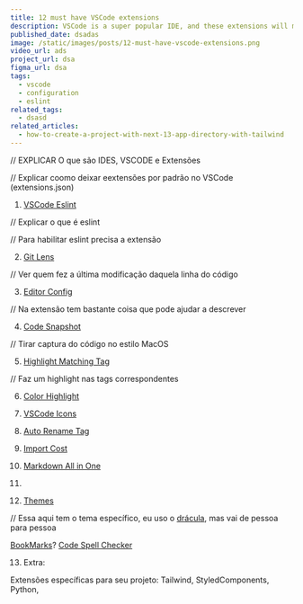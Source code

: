 ```yaml
---
title: 12 must have VSCode extensions
description: VSCode is a super popular IDE, and these extensions will make even better!
published_date: dsadas
image: /static/images/posts/12-must-have-vscode-extensions.png
video_url: ads
project_url: dsa
figma_url: dsa
tags:
  - vscode
  - configuration
  - eslint
related_tags:
  - dsasd
related_articles:
  - how-to-create-a-project-with-next-13-app-directory-with-tailwind
---
```


// EXPLICAR O que são IDES, VSCODE e Extensões

// Explicar coomo deixar eextensões por padrão no VSCode (extensions.json)

1. [VSCode Eslint](https://marketplace.visualstudio.com/items?itemName=dbaeumer.vscode-eslint)

// Explicar o que é eslint

// Para habilitar eslint precisa a extensão

2. [Git Lens](https://marketplace.visualstudio.com/items?itemName=eamodio.gitlens)

// Ver quem fez a última modificação daquela linha do código

3. [Editor Config](https://marketplace.visualstudio.com/items?itemName=EditorConfig.EditorConfig)

// Na extensão tem bastante coisa que pode ajudar a descrever

4. [Code Snapshot](https://marketplace.visualstudio.com/items?itemName=robertz.code-snapshot)

// Tirar captura do código no estilo MacOS

5. [Highlight Matching Tag](https://marketplace.visualstudio.com/items?itemName=vincaslt.highlight-matching-tag)

// Faz um highlight nas tags correspondentes

6. [Color Highlight](https://marketplace.visualstudio.com/items?itemName=naumovs.color-highlight)

7. [VSCode Icons](https://marketplace.visualstudio.com/items?itemName=vscode-icons-team.vscode-icons)

8. [Auto Rename Tag](https://marketplace.visualstudio.com/items?itemName=formulahendry.auto-rename-tag)

9. [Import Cost](https://marketplace.visualstudio.com/items?itemName=wix.vscode-import-cost)

10. [Markdown All in One](https://marketplace.visualstudio.com/items?itemName=yzhang.markdown-all-in-one)

11. []()

12. [Themes](https://vscodethemes.com/)

// Essa aqui tem o tema específico, eu uso o [drácula](https://marketplace.visualstudio.com/items?itemName=dracula-theme.theme-dracula), mas vai de pessoa para pessoa

[BookMarks](https://marketplace.visualstudio.com/items?itemName=alefragnani.Bookmarks)?
[Code Spell Checker](https://marketplace.visualstudio.com/items?itemName=streetsidesoftware.code-spell-checker)

13. Extra:

Extensões específicas para seu projeto: Tailwind, StyledComponents, Python,
